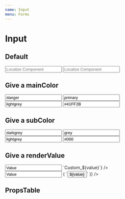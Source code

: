```yaml
---
name: Input
menu: Forms
---
```



# Input

## Default

<Playground>
  <LocalizeThemeProvider>
    <Input value='' placeholder='Localize Component' />
    <Input value='' subColor='#000' placeholder='Localize Component' />
  </LocalizeThemeProvider>
</Playground>

## Give a mainColor

<Playground>
  <LocalizeThemeProvider>
    <Input mainColor='danger' value='danger' />
    <Input mainColor='primary' value='primary' />
    <Input mainColor='lightgrey' value='lightgrey' />
    <Input mainColor='#41FF2B' value='#41FF2B' />
  </LocalizeThemeProvider>

</Playground>

## Give a subColor

<Playground>
  <LocalizeThemeProvider>
    <Input mainColor='danger' subColor='yellow' value='darkgrey' />
    <Input mainColor='primary' subColor='danger' value='grey' />
    <Input mainColor='lightgrey' subColor='purple' value='lightgrey' />
    <Input mainColor='#41FF2B' subColor='#000' value='#000' />
  </LocalizeThemeProvider>
</Playground>

## Give a renderValue

<Playground>
  <LocalizeThemeProvider>
    <Input value='Value' renderValue={(value) => `Custom_${value}`} />
    <Input value='Value' renderValue={(value) => (
      `<button>${value}</button>`
    )} />
  </LocalizeThemeProvider>
</Playground>

## PropsTable

<Props of={Input} />
